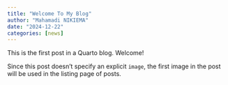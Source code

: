 ```yaml
---
title: "Welcome To My Blog"
author: "Mahamadi NIKIEMA"
date: "2024-12-22"
categories: [news]
---
```


This is the first post in a Quarto blog. Welcome!


Since this post doesn't specify an explicit `image`, the first image in the post will be used in the listing page of posts.
